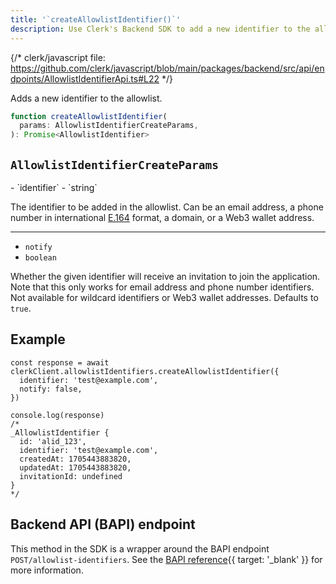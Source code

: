 ```yaml
---
title: '`createAllowlistIdentifier()`'
description: Use Clerk's Backend SDK to add a new identifier to the allowlist.
---
```


{/* clerk/javascript file: https://github.com/clerk/javascript/blob/main/packages/backend/src/api/endpoints/AllowlistIdentifierApi.ts#L22 */}

Adds a new identifier to the allowlist.

```ts
function createAllowlistIdentifier(
  params: AllowlistIdentifierCreateParams,
): Promise<AllowlistIdentifier>
```

## `AllowlistIdentifierCreateParams`

<Properties>
  - `identifier`
  - `string`

  The identifier to be added in the allowlist. Can be an email address, a phone number in international [E.164](https://en.wikipedia.org/wiki/E.164) format, a domain, or a Web3 wallet address.

  ---

  - `notify`
  - `boolean`

  Whether the given identifier will receive an invitation to join the application. Note that this only works for email address and phone number identifiers. Not available for wildcard identifiers or Web3 wallet addresses. Defaults to `true`.
</Properties>

## Example

```tsx
const response = await clerkClient.allowlistIdentifiers.createAllowlistIdentifier({
  identifier: 'test@example.com',
  notify: false,
})

console.log(response)
/*
_AllowlistIdentifier {
  id: 'alid_123',
  identifier: 'test@example.com',
  createdAt: 1705443883820,
  updatedAt: 1705443883820,
  invitationId: undefined
}
*/
```

## Backend API (BAPI) endpoint

This method in the SDK is a wrapper around the BAPI endpoint `POST/allowlist-identifiers`. See the [BAPI reference](/docs/reference/backend-api/tag/Allow-list-Block-list#operation/CreateAllowlistIdentifier){{ target: '_blank' }} for more information.
